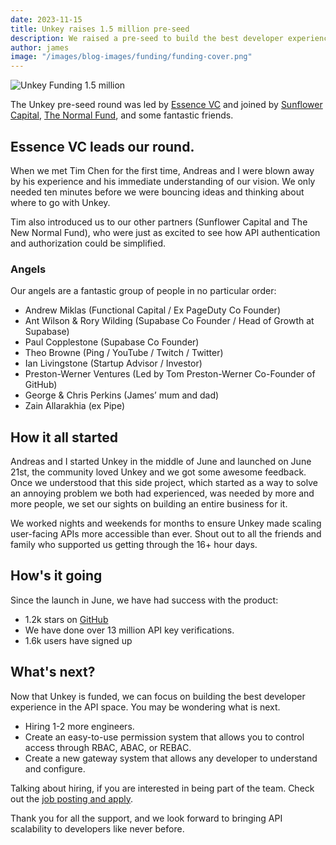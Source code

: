 ```yaml
---
date: 2023-11-15
title: Unkey raises 1.5 million pre-seed
description: We raised a pre-seed to build the best developer experience for API authentication and authorization
author: james
image: "/images/blog-images/funding/funding-cover.png"
---
```


![Unkey Funding 1.5 million](/images/blog-images/funding/funding-cover.png)

The Unkey pre-seed round was led by [Essence VC](https://www.essencevc.fund/) and joined by [Sunflower Capital](https://www.linkedin.com/in/liujiang1/), [The Normal Fund](https://new-normal.ventures/), and some fantastic friends.

## Essence VC leads our round.

When we met Tim Chen for the first time, Andreas and I were blown away by his experience and his immediate understanding of our vision. We only needed ten minutes before we were bouncing ideas and thinking about where to go with Unkey.

Tim also introduced us to our other partners (Sunflower Capital and The New Normal Fund), who were just as excited to see how API authentication and authorization could be simplified.

### Angels

Our angels are a fantastic group of people in no particular order:

- Andrew Miklas (Functional Capital / Ex PageDuty Co Founder)
- Ant Wilson & Rory Wilding (Supabase Co Founder / Head of Growth at Supabase)
- Paul Copplestone (Supabase Co Founder)
- Theo Browne (Ping / YouTube / Twitch / Twitter)
- Ian Livingstone (Startup Advisor / Investor)
- Preston-Werner Ventures (Led by Tom Preston-Werner Co-Founder of GitHub)
- George & Chris Perkins (James’ mum and dad)
- Zain Allarakhia (ex Pipe)

## How it all started

Andreas and I started Unkey in the middle of June and launched on June 21st, the community loved Unkey and we got some awesome feedback. Once we understood that this side project, which started as a way to solve an annoying problem we both had experienced, was needed by more and more people, we set our sights on building an entire business for it.

We worked nights and weekends for months to ensure Unkey made scaling user-facing APIs more accessible than ever. Shout out to all the friends and family who supported us getting through the 16+ hour days.

## How's it going

Since the launch in June, we have had success with the product:

- 1.2k stars on [GitHub](https://github.com/unkeyed/unkey)
- We have done over 13 million API key verifications.
- 1.6k users have signed up

## What's next?

Now that Unkey is funded, we can focus on building the best developer experience in the API space. You may be wondering what is next.

- Hiring 1-2 more engineers.
- Create an easy-to-use permission system that allows you to control access through RBAC, ABAC, or REBAC.
- Create a new gateway system that allows any developer to understand and configure.

Talking about hiring, if you are interested in being part of the team. Check out the [job posting and apply](/careers).

Thank you for all the support, and we look forward to bringing API scalability to developers like never before.
